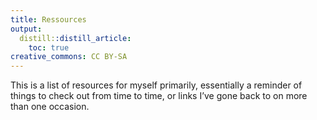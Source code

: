 ```yaml
---
title: Ressources
output:
  distill::distill_article:
    toc: true
creative_commons: CC BY-SA
---
```


This is a list of resources for myself primarily, essentially a reminder of things to check out from time to time, or links I've gone back to on more than one occasion.  



